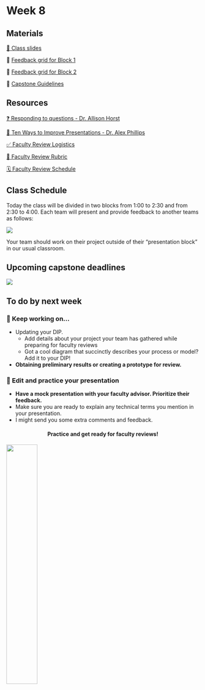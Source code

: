 # Week 8

## Materials

[📕  Class slides](https://docs.google.com/presentation/d/1iBDxG5Qj9y_gGXdZJxeOQpp40HPpouc-bi6bMmYQyME/edit?usp=sharing)

🔄 [Feedback grid for Block 1](https://docs.google.com/spreadsheets/d/1j6txyKF5KCwidWXHl_fYW2PX9x1VI2l2Ynr-TkKRqVg/edit?usp=sharing)

🔄 [Feedback grid for Block 2](https://docs.google.com/spreadsheets/d/1I8Lkub3YcjRmqbpHuHkPG1eDz1FnbJkuG-6jv18Agrs/edit?usp=sharing)

📖 [Capstone Guidelines](https://drive.google.com/file/d/1qftu6sNqHeiv0p5K2xhfV8rfdc14oOk_/view?usp=share_link)

## Resources

[❓ Responding to questions - Dr. Allison Horst](https://docs.google.com/presentation/d/1idCPdoY0y-rUTiGJMcERiEhA56iiUypECBBV6_MJ-sM/edit?usp=sharing)

[🌟  Ten Ways to Improve Presentations - Dr. Alex Phillips](https://docs.google.com/presentation/d/1ddl9cCrWf8AL0adNmq1y8_WEeAxIyo_RlBnUlTXPqpw/edit?usp=sharing)

[✅  Faculty Review Logistics](https://docs.google.com/presentation/d/1qYm7QCg1T05E8DFLZGTb2JkCVnazUEZ-5pxDRidLuuo/edit#slide=id.ge6b7f452cd_0_6982)

[💯  Faculty Review Rubric](https://docs.google.com/document/d/1AD-xlfnZNi3IveI5wjUzK2-c42cIMfX5fc5BEMMRxEE/edit?usp=sharing)

[🗓️ Faculty Review Schedule](https://docs.google.com/document/d/1CjfeOF0Bariby7ubkGtlMD8ukABQ6t0Zy_E6fejv0hI/edit?usp=sharing)


## Class Schedule
Today the class will be divided in two blocks from 1:00 to 2:30 and from 2:30 to 4:00. Each team will present and provide feedback to another teams as follows:

![](/411a_winter/images/presentations_blocks_2.png)

Your team should work on their project outside of their “presentation block” in our usual classroom. 

## Upcoming capstone deadlines

![](/411a_winter/images/411a_2025_deadlines4.png)


## To do by next week

### 📝 Keep working on...

- Updating your DIP.
    - Add details about your project your team has gathered while preparing for faculty reviews
    - Got a cool diagram that succinctly describes your process or model? Add it to your DIP!

- **Obtaining preliminary results or creating a prototype for review.**


### 💬 Edit and practice your presentation

- **Have a mock presentation with your faculty advisor. Prioritize their feedback.**
- Make sure you are ready to explain any technical terms you mention in your presentation. 
- I might send you some extra comments and feedback.


<h4 style="text-align:center;">Practice and get ready for faculty reviews!</h4>


![](https://media0.giphy.com/media/v1.Y2lkPTc5MGI3NjExdnloNzJmaWxqNTZoODFlZTNibGFjbG9vbTE2bTVhcDE0M3o0NGR6YSZlcD12MV9pbnRlcm5hbF9naWZfYnlfaWQmY3Q9Zw/VJNT5NYAmZiFEH6FLV/giphy.gif){fig-align="center" width="40%"}
